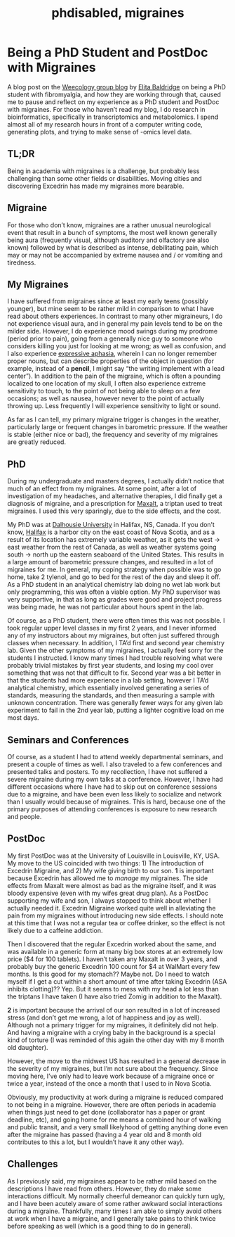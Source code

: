% phdisabled, migraines

# Being a PhD Student and PostDoc with Migraines

A blog post on the [Weecology group blog](http://jabberwocky.weecology.org/2014/10/13/how-technology-can-help-scientists-with-chronic-illnesses-or-technology-ftw/) by [Elita Baldridge](https://twitter.com/elitabaldridge) on being a PhD student with fibromyalgia, and how they are working through that, caused me to pause and reflect on my experience as a PhD student and PostDoc with migraines. For those who haven't read my blog, I do research in bioinformatics, specifically in transcriptomics and metabolomics. I spend almost all of my research hours in front of a computer writing code, generating plots, and trying to make sense of -omics level data.

## TL;DR

Being in academia with migraines is a challenge, but probably less challenging than some other fields or disabilities. Moving cities and discovering Excedrin has made my migraines more bearable.

## Migraine

For those who don't know, migraines are a rather unusual neurological event that result in a bunch of symptoms, the most well known generally being aura (frequently visual, although auditory and olfactory are also known) followed by what is described as intense, debilitating pain, which may or may not be accompanied by extreme nausea and / or vomiting and tiredness.

## My Migraines

I have suffered from migraines since at least my early teens (possibly younger), but mine seem to be rather mild in comparison to what I have read about others experiences. In contrast to many other migraineurs, I do not experience visual aura, and in general my pain levels tend to be on the milder side. However, I do experience mood swings during my prodrome (period prior to pain), going from a generally nice guy to someone who considers killing you just for looking at me wrong; as well as confusion, and I also experience [expressive aphasia](http://en.wikipedia.org/wiki/Aphasia), wherein I can no longer remember proper nouns, but can describe properties of the object in question (for example, instead of a **pencil**, I might say "the writing implement with a lead center"). In addition to the pain of the migraine, which is often a pounding localized to one location of my skull, I often also experience extreme sensitivity to touch, to the point of not being able to sleep on a few occasions; as well as nausea, however never to the point of actually throwing up. Less frequently I will experience sensitivity to light or sound.

As far as I can tell, my primary migraine trigger is changes in the weather, particularly large or frequent changes in barometric pressure. If the weather is stable (either nice or bad), the frequency and severity of my migraines are greatly reduced.

## PhD

During my undergraduate and masters degrees, I actually didn't notice that much of an effect from my migraines. At some point, after a lot of investigation of my headaches, and alternative therapies, I did finally get a diagnosis of migraine, and a prescription for [Maxalt](http://www.rxlist.com/maxalt-drug.htm), a triptan used to treat migraines. I used this very sparingly, due to the side effects, and the cost.

My PhD was at [Dalhousie University](http://www.dal.ca/) in Halifax, NS, Canada. If you don't know, [Halifax](http://en.wikipedia.org/wiki/Halifax,_Nova_Scotia) is a harbor city on the east coast of Nova Scotia, and as a result of its location has extremely variable weather, as it gets the west -> east weather from the rest of Canada, as well as weather systems going south -> north up the eastern seaboard of the United States. This results in a large amount of barometric pressure changes, and resulted in a lot of migraines for me. In general, my coping strategy when possible was to go home, take 2 tylenol, and go to bed for the rest of the day and sleep it off. As a PhD student in an analytical chemistry lab doing no wet lab work but only programming, this was often a viable option. My PhD supervisor was very supportive, in that as long as grades were good and project progress was being made, he was not particular about hours spent in the lab.

Of course, as a PhD student, there were often times this was not possible. I took regular upper level classes in my first 2 years, and I never informed any of my instructors about my migraines, but often just suffered through classes when necessary. In addition, I TA'd first and second year chemistry lab. Given the other symptoms of my migraines, I actually feel sorry for the students I instructed. I know many times I had trouble resolving what were probably trivial mistakes by first year students, and losing my cool over something that was not that difficult to fix. Second year was a bit better in that the students had more experience in a lab setting, however I TA'd analytical chemistry, which essentially involved generating a series of standards, measuring the standards, and then measuring a sample with unknown concentration. There was generally fewer ways for any given lab experiment to fail in the 2nd year lab, putting a lighter cognitive load on me most days. 

## Seminars and Conferences

Of course, as a student I had to attend weekly departmental seminars, and present a couple of times as well. I also traveled to a few conferences and presented talks and posters. To my recollection, I have not suffered a severe migraine during my own talks at a conference. However, I have had different occasions where I have had to skip out on conference sessions due to a migraine, and have been even less likely to socialize and network than I usually would because of migraines. This is hard, because one of the primary purposes of attending conferences is exposure to new research and people. 

## PostDoc

My first PostDoc was at the University of Louisville in Louisville, KY, USA. My move to the US coincided with two things: 1) The introduction of Excedrin Migraine, and 2) My wife giving birth to our son. **1** is important because Excedrin has allowed me to *manage* my migraines. The side effects from Maxalt were almost as bad as the migraine itself, and it was bloody expensive (even with my wifes great drug plan). As a PostDoc supporting my wife and son, I always stopped to think about whether I actually needed it. Excedrin Migraine worked quite well in alleviating the pain from my migraines without introducing new side effects. I should note at this time that I was not a regular tea or coffee drinker, so the effect is not likely due to a caffeine addiction.

Then I discovered that the regular Excedrin worked about the same, and was available in a generic form at many big box stores at an extremely low price ($4 for 100 tablets).  I haven't taken any Maxalt in over 3 years, and probably buy the generic Excedrin 100 count for $4 at WalMart every few months. Is this good for my stomach?? Maybe not. Do I need to watch myself if I get a cut within a short amount of time after taking Excedrin (ASA inhibits clotting)?? Yep. But it seems to mess with my head a lot less than the triptans I have taken (I have also tried Zomig in addition to the Maxalt).

**2** is important because the arrival of our son resulted in a lot of increased stress (and don't get me wrong, a lot of happiness and joy as well). Although not a primary trigger for my migraines, it definitely did not help. And having a migraine with a crying baby in the background is a special kind of torture (I was reminded of this again the other day with my 8 month old daughter). 

However, the move to the midwest US has resulted in a general decrease in the severity of my migraines, but I'm not sure about the frequency. Since moving here, I've only had to leave work because of a migraine once or twice a year, instead of the once a month that I used to in Nova Scotia.

Obviously, my productivity at work during a migraine is reduced compared to not being in a migraine. However, there are often periods in academia when things just need to get done (collaborator has a paper or grant deadline, etc), and going home for me means a combined hour of walking and public transit, and a very small likelyhood of getting anything done even after the migraine has passed (having a 4 year old and 8 month old contributes to this a lot, but I wouldn't have it any other way).

## Challenges

As I previously said, my migraines appear to be rather mild based on the descriptions I have read from others. However, they do make some interactions difficult. My normally cheerful demeanor can quickly turn ugly, and I have been acutely aware of some rather awkward social interactions during a migraine. Thankfully, many times I am able to simply avoid others at work when I have a migraine, and I generally take pains to think twice before speaking as well (which is a good thing to do in general). 